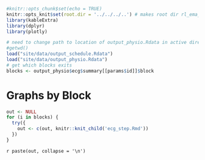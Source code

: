 

```r
#knitr::opts_chunk$set(echo = TRUE)
knitr::opts_knit$set(root.dir = '../../../..') # makes root dir rl_ema_monitoring
library(kableExtra)
library(dplyr)
library(plotly)
```

```r
# need to change path to location of output_physio.Rdata in active directory
#getwd()
load("site/data/output_schedule.Rdata") 
load("site/data/output_physio.Rdata")
# get which blocks exits
blocks <- output_physio$ecg$summary[[params$id]]$block
```

# Graphs by Block {.tabset .tabset-fade}

```r
out <- NULL
for (i in blocks) {
  try({
    out <- c(out, knitr::knit_child('ecg_step.Rmd'))
  })
}
```

`r paste(out, collapse = '\n')` 